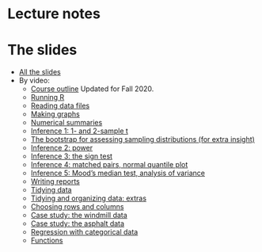 # Lecture notes

# The slides

- [All the slides](c32_all_slides.pdf)
- By video:
  - [Course outline](outline_c32_slides.pdf) Updated for Fall 2020.
  - [Running R](running_R_slides.pdf)
  - [Reading data files](readfile_R_slides.pdf)
  - [Making graphs](graphs_R_slides.pdf)
  - [Numerical summaries](numsum_R_slides.pdf) 
  - [Inference 1: 1- and 2-sample t](inference_1_R_slides.pdf)
  - [The bootstrap for assessing sampling distributions (for extra insight)](bootstrap_R_slides.pdf)
  - [Inference 2: power](inference_2_R_slides.pdf)
  - [Inference 3: the sign test](inference_3_R_slides.pdf)
  - [Inference 4: matched pairs, normal quantile plot](inference_4_R_slides.pdf)
  - [Inference 5: Mood's median test, analysis of variance](inference_5_R_slides.pdf)
  - [Writing reports](reports_R_slides.pdf)
  - [Tidying data](tidying_R_slides.pdf)
  - [Tidying and organizing data: extras](tidy_extra_slides.pdf)
  - [Choosing rows and columns](choosing_R_slides.pdf)
  - [Case study: the windmill data](windmill_slides.pdf)
  - [Case study: the asphalt data](asphalt_slides.pdf)
  - [Regression with categorical data](with_categ_R_slides.pdf)
  - [Functions](functions_slides.pdf)

